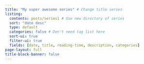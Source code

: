 ```yaml
---
title: "My super awesome series" # Change title series
listing:
  contents: posts/series1 # Use new directory of series
  sort: "date desc"
  type: default
  categories: false # Don't need tag list here
  sort-ui: true
  filter-ui: true 
  fields: [date, title, reading-time, description, categories]
page-layout: full
title-block-banner: false 
---
```

